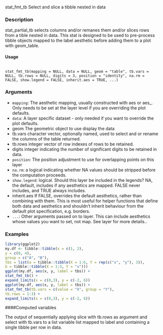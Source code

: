 stat_fmt_tb Select and slice a tibble nested in data

### Description
stat_partial_tb selects columns and/or remanes them and/or slices rows from a tible nested in data. This stat is designed to be used to pre-process tibble objects mapped to the label aesthetic before adding them to a plot with geom_table.

#### Usage 
<pre><code>
stat_fmt_tb(mapping = NULL, data = NULL, geom = "table", tb.vars = NULL, tb.rows = NULL, digits = 3, position = "identity", na.rm = FALSE, show.legend = FALSE, inherit.aes = TRUE, ...)
</code></pre>
### Arguments

* ``mapping``: The aesthetic mapping, usually constructed with aes or aes_. Only needs to be
set at the layer level if you are overriding the plot defaults.
* ``data ``: A layer specific dataset - only needed if you want to override the plot defaults.
* geom The geometric object to use display the data
* tb.vars character vector, optionally named, used to select and or rename the columns of the table returned.
* tb.rows integer vector of row indexes of rows to be retained.
* digits integer indicating the number of significant digits to be retained in data.
* ``position``: The position adjustment to use for overlapping points on this layer
* ``na.rm``: a logical indicating whether NA values should be stripped before the computation proceeds.
* ``show.legend ``: logical. Should this layer be included in the legends? NA, the default, includes if any aesthetics are mapped. FALSE never includes, and TRUE always includes.
* inherit.aes If FALSE, overrides the default aesthetics, rather than combining with them. This is most useful for helper functions that define both data and aesthetics and shouldn’t inherit behaviour from the default plot specification, e.g. borders.
* ``...``:   Other arguments passed on to layer. This can include aesthetics whose values
you want to set, not map. See layer for more details..


### Examples 
```r
library(ggplot2)
my.df <- tibble::tibble(x = c(1, 2),
y = c(0, 4),
group = c("A", "B"),
tbs = list(a = tibble::tibble(X = 1:6, Y = rep(c("x", "y"), 3)),
b = tibble::tibble(X = 1:3, Y = "x")))
ggplot(my.df, aes(x, y, label = tbs)) +
stat_fmt_tb() +
expand_limits(x = c(0,3), y = c(-2, 6))
ggplot(my.df, aes(x, y, label = tbs)) +
stat_fmt_tb(tb.vars = c(value = "X", group = "Y"),
tb.rows = 1:3) +
expand_limits(x = c(0,3), y = c(-2, 6))
```

####Computed variables

The output of sequentially applying slice with tb.rows as argument and select with tb.vars to
a list variable list mapped to label and containing a single tibble per row in data.

